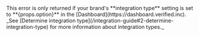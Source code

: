
<Admonition type="note">
    This error is only returned if your brand's **integration type** setting is set to **{props.option}** in the [Dashboard](https://dashboard.verified.inc). _See [Determine integration type](/integration-guide#2-determine-integration-type) for more information about integration types._
</Admonition>